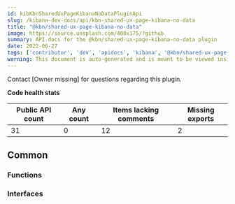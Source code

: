 ```yaml
---
id: kibKbnSharedUxPageKibanaNoDataPluginApi
slug: /kibana-dev-docs/api/kbn-shared-ux-page-kibana-no-data
title: "@kbn/shared-ux-page-kibana-no-data"
image: https://source.unsplash.com/400x175/?github
summary: API docs for the @kbn/shared-ux-page-kibana-no-data plugin
date: 2022-06-27
tags: ['contributor', 'dev', 'apidocs', 'kibana', '@kbn/shared-ux-page-kibana-no-data']
warning: This document is auto-generated and is meant to be viewed inside our experimental, new docs system. Reach out in #docs-engineering for more info.
---
```




Contact [Owner missing] for questions regarding this plugin.

**Code health stats**

| Public API count  | Any count | Items lacking comments | Missing exports |
|-------------------|-----------|------------------------|-----------------|
| 31 | 0 | 12 | 2 |

## Common

### Functions
<DocDefinitionList data={kbnSharedUxPageKibanaNoDataObj.common.functions}/>

### Interfaces
<DocDefinitionList data={kbnSharedUxPageKibanaNoDataObj.common.interfaces}/>

